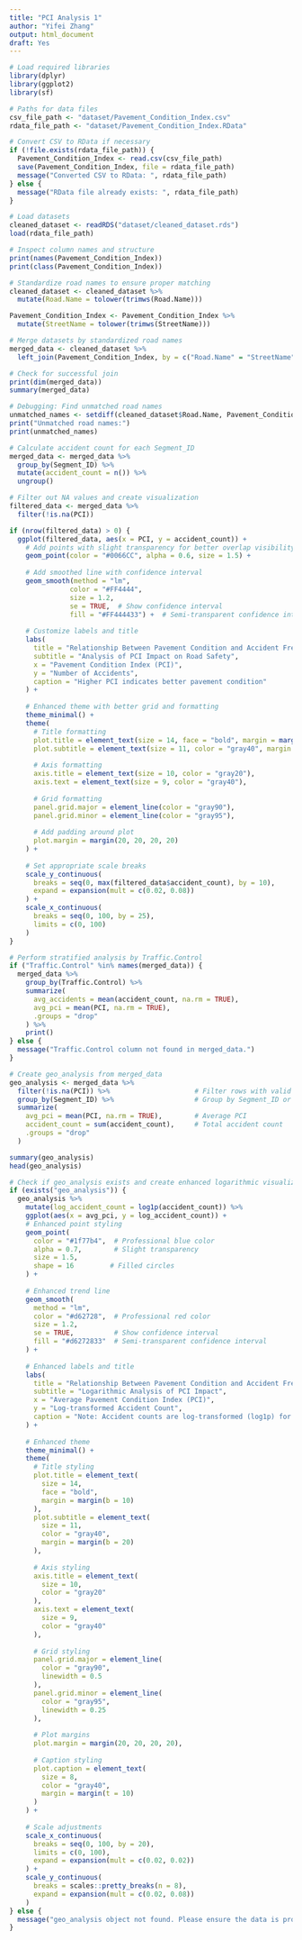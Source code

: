 ```yaml
---
title: "PCI Analysis 1"
author: "Yifei Zhang"
output: html_document
draft: Yes
---
```




```r
# Load required libraries
library(dplyr)
library(ggplot2)
library(sf)

# Paths for data files
csv_file_path <- "dataset/Pavement_Condition_Index.csv"
rdata_file_path <- "dataset/Pavement_Condition_Index.RData"
```



```r
# Convert CSV to RData if necessary
if (!file.exists(rdata_file_path)) {
  Pavement_Condition_Index <- read.csv(csv_file_path)
  save(Pavement_Condition_Index, file = rdata_file_path)
  message("Converted CSV to RData: ", rdata_file_path)
} else {
  message("RData file already exists: ", rdata_file_path)
}
```



```r
# Load datasets
cleaned_dataset <- readRDS("dataset/cleaned_dataset.rds")
load(rdata_file_path)

# Inspect column names and structure
print(names(Pavement_Condition_Index))
print(class(Pavement_Condition_Index))
```



```r
# Standardize road names to ensure proper matching
cleaned_dataset <- cleaned_dataset %>%
  mutate(Road.Name = tolower(trimws(Road.Name)))

Pavement_Condition_Index <- Pavement_Condition_Index %>%
  mutate(StreetName = tolower(trimws(StreetName)))
```



```r
# Merge datasets by standardized road names
merged_data <- cleaned_dataset %>%
  left_join(Pavement_Condition_Index, by = c("Road.Name" = "StreetName"))

# Check for successful join
print(dim(merged_data))
summary(merged_data)

# Debugging: Find unmatched road names
unmatched_names <- setdiff(cleaned_dataset$Road.Name, Pavement_Condition_Index$StreetName)
print("Unmatched road names:")
print(unmatched_names)
```



```r
# Calculate accident count for each Segment_ID
merged_data <- merged_data %>%
  group_by(Segment_ID) %>%
  mutate(accident_count = n()) %>%
  ungroup()

# Filter out NA values and create visualization
filtered_data <- merged_data %>%
  filter(!is.na(PCI))

if (nrow(filtered_data) > 0) {
  ggplot(filtered_data, aes(x = PCI, y = accident_count)) +
    # Add points with slight transparency for better overlap visibility
    geom_point(color = "#0066CC", alpha = 0.6, size = 1.5) +
    
    # Add smoothed line with confidence interval
    geom_smooth(method = "lm", 
               color = "#FF4444", 
               size = 1.2,
               se = TRUE,  # Show confidence interval
               fill = "#FF444433") +  # Semi-transparent confidence interval
    
    # Customize labels and title
    labs(
      title = "Relationship Between Pavement Condition and Accident Frequency",
      subtitle = "Analysis of PCI Impact on Road Safety",
      x = "Pavement Condition Index (PCI)",
      y = "Number of Accidents",
      caption = "Higher PCI indicates better pavement condition"
    ) +
    
    # Enhanced theme with better grid and formatting
    theme_minimal() +
    theme(
      # Title formatting
      plot.title = element_text(size = 14, face = "bold", margin = margin(b = 10)),
      plot.subtitle = element_text(size = 11, color = "gray40", margin = margin(b = 20)),
      
      # Axis formatting
      axis.title = element_text(size = 10, color = "gray20"),
      axis.text = element_text(size = 9, color = "gray40"),
      
      # Grid formatting
      panel.grid.major = element_line(color = "gray90"),
      panel.grid.minor = element_line(color = "gray95"),
      
      # Add padding around plot
      plot.margin = margin(20, 20, 20, 20)
    ) +
    
    # Set appropriate scale breaks
    scale_y_continuous(
      breaks = seq(0, max(filtered_data$accident_count), by = 10),
      expand = expansion(mult = c(0.02, 0.08))
    ) +
    scale_x_continuous(
      breaks = seq(0, 100, by = 25),
      limits = c(0, 100)
    )
}
```



```r
# Perform stratified analysis by Traffic.Control
if ("Traffic.Control" %in% names(merged_data)) {
  merged_data %>%
    group_by(Traffic.Control) %>%
    summarize(
      avg_accidents = mean(accident_count, na.rm = TRUE),
      avg_pci = mean(PCI, na.rm = TRUE),
      .groups = "drop"
    ) %>%
    print()
} else {
  message("Traffic.Control column not found in merged_data.")
}
```



```r
# Create geo_analysis from merged_data
geo_analysis <- merged_data %>%
  filter(!is.na(PCI)) %>%                     # Filter rows with valid PCI
  group_by(Segment_ID) %>%                    # Group by Segment_ID or other grouping variable
  summarize(
    avg_pci = mean(PCI, na.rm = TRUE),        # Average PCI
    accident_count = sum(accident_count),     # Total accident count
    .groups = "drop"
  )
```



```r
summary(geo_analysis)
head(geo_analysis)
```



```r
# Check if geo_analysis exists and create enhanced logarithmic visualization
if (exists("geo_analysis")) {
  geo_analysis %>%
    mutate(log_accident_count = log1p(accident_count)) %>%
    ggplot(aes(x = avg_pci, y = log_accident_count)) +
    # Enhanced point styling
    geom_point(
      color = "#1f77b4",  # Professional blue color
      alpha = 0.7,        # Slight transparency
      size = 1.5,
      shape = 16         # Filled circles
    ) +
    
    # Enhanced trend line
    geom_smooth(
      method = "lm",
      color = "#d62728",  # Professional red color
      size = 1.2,
      se = TRUE,          # Show confidence interval
      fill = "#d6272833"  # Semi-transparent confidence interval
    ) +
    
    # Enhanced labels and title
    labs(
      title = "Relationship Between Pavement Condition and Accident Frequency",
      subtitle = "Logarithmic Analysis of PCI Impact",
      x = "Average Pavement Condition Index (PCI)",
      y = "Log-transformed Accident Count",
      caption = "Note: Accident counts are log-transformed (log1p) for better distribution analysis"
    ) +
    
    # Enhanced theme
    theme_minimal() +
    theme(
      # Title styling
      plot.title = element_text(
        size = 14,
        face = "bold",
        margin = margin(b = 10)
      ),
      plot.subtitle = element_text(
        size = 11,
        color = "gray40",
        margin = margin(b = 20)
      ),
      
      # Axis styling
      axis.title = element_text(
        size = 10,
        color = "gray20"
      ),
      axis.text = element_text(
        size = 9,
        color = "gray40"
      ),
      
      # Grid styling
      panel.grid.major = element_line(
        color = "gray90",
        linewidth = 0.5
      ),
      panel.grid.minor = element_line(
        color = "gray95",
        linewidth = 0.25
      ),
      
      # Plot margins
      plot.margin = margin(20, 20, 20, 20),
      
      # Caption styling
      plot.caption = element_text(
        size = 8,
        color = "gray40",
        margin = margin(t = 10)
      )
    ) +
    
    # Scale adjustments
    scale_x_continuous(
      breaks = seq(0, 100, by = 20),
      limits = c(0, 100),
      expand = expansion(mult = c(0.02, 0.02))
    ) +
    scale_y_continuous(
      breaks = scales::pretty_breaks(n = 8),
      expand = expansion(mult = c(0.02, 0.08))
    )
} else {
  message("geo_analysis object not found. Please ensure the data is properly loaded.")
}
```

